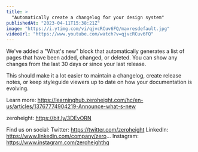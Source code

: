 ```yaml
---
title: >
  "Automatically create a changelog for your design system"
publishedAt: "2023-04-11T15:38:21Z"
image: "https://i.ytimg.com/vi/qjvcRCuv6FQ/maxresdefault.jpg"
videoUrl: "https://www.youtube.com/watch?v=qjvcRCuv6FQ"
---
```


We've added a "What's new" block that automatically generates a list of pages that have been added, changed, or deleted. You can show any changes from the last 30 days or since your last release.

This should make it a lot easier to maintain a changelog, create release notes, or keep styleguide viewers up to date on how your documentation is evolving.

Learn more: https://learninghub.zeroheight.com/hc/en-us/articles/13767774904219-Announce-what-s-new

zeroheight: https://bit.ly/3DEvORN

Find us on social:
Twitter: https://twitter.com/zeroheight
LinkedIn: https://www.linkedin.com/company/zero...
Instagram: https://www.instagram.com/zeroheighthq
